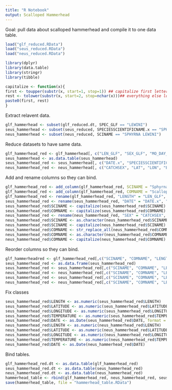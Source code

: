 ```yaml
---
title: "R Notebook"
output: Scalloped Hammerhead
---
```


Goal: pull data about scalloped hammerhead and compile it to one data table.

```r
load("glf_reduced.RData")
load("seus_reduced.RData")
load("neus_reduced.RData")

library(dplyr)
library(data.table)
library(stringr)
library(tibble)

capitalize <- function(x){
first <- toupper(substr(x, start=1, stop=1)) ## capitalize first letter
rest <- tolower(substr(x, start=2, stop=nchar(x)))## everything else lowercase
paste0(first, rest)
}
```

Extract relavent data.
```r
glf_hammerhead <- subset(glf_reduced.dt, SPEC_GLF == "LEWINI")
seus_hammerhead <- subset(seus_reduced, SPECIESSCIENTIFICNAME.x == "SPHYRNA LEWINI")
neus_hammerhead <- subset(neus_reduced, SCINAME == "SPHYRNA LEWINI")
```

Reduce datasets to have same data.
```r
glf_hammerhead_red <- glf_hammerhead[, c("LEN_GLF", "SEX_GLF", "MO_DAY_YR", "TEMP_BOT", "DECSLAT", "DECSLON")]
seus_hammerhead <- as.data.table(seus_hammerhead)
seus_hammerhead_red <- seus_hammerhead[, c("DATE.x", "SPECIESSCIENTIFICNAME.x", "SPECIESCOMMONNAME.x", "TEMPBOTTOM.x", "LATITUDESTART.x", "LONGITUDESTART", "LEN1", "SEXDESCRIPTION")]
neus_hammerhead_red <- neus_hammerhead[, c("CATCHSEX", "LAT", "LON", "EST_TOWDATE", "BOTTEMP", "LENGTH", "SCINAME", "COMNAME")]
```

Add and rename columns so they can bind.
```r
glf_hammerhead_red <- add_column(glf_hammerhead_red, SCINAME = "Sphyrna lewini")
glf_hammerhead_red <- add_column(glf_hammerhead_red, COMNAME = "Scalloped hammerhead")
glf_hammerhead_red <- rename(glf_hammerhead_red, "LENGTH" = "LEN_GLF", "SEX" = "SEX_GLF", "TEMPERATURE" = "TEMP_BOT", "LATITUDE" = "DECSLAT", "LONGITUDE" = "DECSLON", "DATE" = "MO_DAY_YR")
seus_hammerhead_red <- rename(seus_hammerhead_red, "DATE" = "DATE.x", "SCINAME" = "SPECIESSCIENTIFICNAME.x", "COMNAME" = "SPECIESCOMMONNAME.x", "TEMPERATURE" = "TEMPBOTTOM.x", "LATITUDE" = "LATITUDESTART.x", "LONGITUDE" = "LONGITUDESTART", "LENGTH" = "LEN1", "SEX" = "SEXDESCRIPTION")
seus_hammerhead_red$SCINAME <- capitalize(seus_hammerhead_red$SCINAME)
seus_hammerhead_red$COMNAME <- capitalize(seus_hammerhead_red$COMNAME)
neus_hammerhead_red <- rename(neus_hammerhead_red, "SEX" = "CATCHSEX", "LATITUDE" = "LAT", "LONGITUDE" = "LON", "DATE" = "EST_TOWDATE", "TEMPERATURE" = "BOTTEMP")
neus_hammerhead_red$SCINAME <- as.character(neus_hammerhead_red$SCINAME)
neus_hammerhead_red$SCINAME <- capitalize(neus_hammerhead_red$SCINAME)
neus_hammerhead_red$COMNAME <- str_replace_all(neus_hammerhead_red$COMNAME, "Scalloped hammerhead shark", "Scalloped hammerhead")
neus_hammerhead_red$COMNAME <- as.character(neus_hammerhead_red$COMNAME)
neus_hammerhead_red$COMNAME <- capitalize(neus_hammerhead_red$COMNAME)
```

Reorder columns so they can bind.
```r
glf_hammerheadred <- glf_hammerhead_red[,c("SCINAME", "COMNAME", "LENGTH", "SEX", "LATITUDE", "LONGITUDE", "TEMPERATURE", "DATE")]
seus_hammerhead_red <- as.data.frame(seus_hammerhead_red)
seus_hammerhead_red <- seus_hammerhead_red[,c("SCINAME", "COMNAME", "LENGTH", "SEX", "LATITUDE", "LONGITUDE", "TEMPERATURE", "DATE")]
neus_hammerhead_red <- neus_hammerhead_red[,c("SCINAME", "COMNAME", "LENGTH", "SEX", "LATITUDE", "LONGITUDE", "TEMPERATURE", "DATE")]
seus_hammerhead_red <- seus_hammerhead_red[,c("SCINAME", "COMNAME", "LENGTH", "SEX", "LATITUDE", "LONGITUDE", "TEMPERATURE", "DATE")]
neus_hammerhead_red <- neus_hammerhead_red[,c("SCINAME", "COMNAME", "LENGTH", "SEX", "LATITUDE", "LONGITUDE", "TEMPERATURE", "DATE")]
```

Fix classes
```r
seus_hammerhead_red$LENGTH <- as.numeric(seus_hammerhead_red$LENGTH)
seus_hammerhead_red$LATITUDE <- as.numeric(seus_hammerhead_red$LATITUDE)
seus_hammerhead_red$LONGITUDE <- as.numeric(seus_hammerhead_red$LONGITUDE)
seus_hammerhead_red$TEMPERATURE <- as.numeric(seus_hammerhead_red$TEMPERATURE)
seus_hammerhead_red$DATE <- as.Date(seus_hammerhead_red$DATE, format = "%m-%d-%Y")
neus_hammerhead_red$LENGTH <- as.numeric(neus_hammerhead_red$LENGTH)
neus_hammerhead_red$LATITUDE <- as.numeric(neus_hammerhead_red$LATITUDE)
neus_hammerhead_red$LONGITUDE <- as.numeric(neus_hammerhead_red$LONGITUDE)
neus_hammerhead_red$TEMPERATURE <- as.numeric(neus_hammerhead_red$TEMPERATURE)
neus_hammerhead_red$DATE <- as.Date(neus_hammerhead_red$DATE)
```

Bind tables.
```r
glf_hammerhead_red.dt <- as.data.table(glf_hammerhead_red)
seus_hammerhead_red.dt <- as.data.table(seus_hammerhead_red)
neus_hammerhead_red.dt <- as.data.table(neus_hammerhead_red)
hammerhead_table <- rbind(glf_hammerhead_red, neus_hammerhead_red, seus_hammerhead_red)
save(hammerhead_table, file = "hammerhead_table.RData")
```

